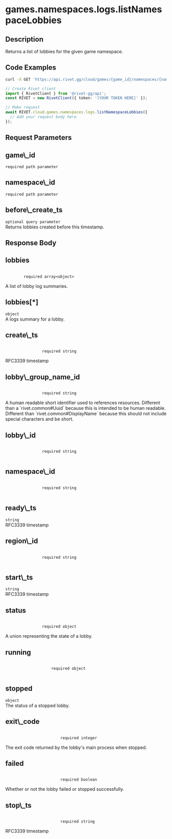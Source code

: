 
# games.namespaces.logs.listNamespaceLobbies

## Description

Returns a list of lobbies for the given game namespace.

## Code Examples

<CodeGroup title='Request' tag='GET' label='https://api.rivet.gg/cloud/games/{game_id}/namespaces/{namespace_id}/logs/lobbies'>

```bash {{ "title": "cURL" }}
curl -X GET 'https://api.rivet.gg/cloud/games/{game_id}/namespaces/{namespace_id}/logs/lobbies'
```

```ts
// Create Rivet client
import { RivetClient } from '@rivet-gg/api';
const RIVET = new RivetClient({ token: '[YOUR TOKEN HERE]' });

// Make request
await RIVET.cloud.games.namespaces.logs.listNamespaceLobbies({
  // Add your request body here
});
```

</CodeGroup>

## Request Parameters

<div className="property ml-4">
<div className="flex flex-row items-center my-2">
<h2 className="text-lg font-bold text-cream-50 m-0">game\_id</h2><code className="m-0 ml-4 pb-0 pt-0.5 text-cream-500"><span className="font-normal text-cream-600">required</span> path parameter</code>
</div>

</div>
<div className="property ml-4">
<div className="flex flex-row items-center my-2">
<h2 className="text-lg font-bold text-cream-50 m-0">namespace\_id</h2><code className="m-0 ml-4 pb-0 pt-0.5 text-cream-500"><span className="font-normal text-cream-600">required</span> path parameter</code>
</div>

</div>
<div className="property ml-4">
<div className="flex flex-row items-center my-2">
<h2 className="text-lg font-bold text-cream-50 m-0">before\_create_ts</h2><code className="m-0 ml-4 pb-0 pt-0.5 text-cream-500"><span className="font-normal text-cream-600">optional</span> query parameter</code>
</div>
<div className="description pl-2">
Returns lobbies created before this timestamp.
</div>

</div>

## Response Body

<div className='properties '>
  <div className='property ml-4'>
    <div className='my-2 flex flex-row items-center'>
      <h2 className='m-0 text-lg font-bold text-cream-50'>lobbies</h2>
      <code className='m-0 ml-4 pb-0 pt-0.5 text-cream-500'>
        <span className='font-normal text-cream-600'>required</span> array&lt;object&gt;
      </code>
    </div>
    <div className='description pl-2'>A list of lobby log summaries.</div>
    <div className='array-items ml-2 pl-2'>
      <div className='property ml-4'>
        <div className='my-2 flex flex-row items-center'>
          <h2 className='m-0 text-lg font-bold text-cream-50'>lobbies[*]</h2>
          <code className='m-0 ml-4 pb-0 pt-0.5 text-cream-500'>object</code>
        </div>
        <div className='description pl-2'>A logs summary for a lobby.</div>
        <div className='properties ml-2 border-l-2 border-cream-700 pl-2'>
          <div className='property ml-4'>
            <div className='my-2 flex flex-row items-center'>
              <h2 className='m-0 text-lg font-bold text-cream-50'>create\_ts</h2>
              <code className='m-0 ml-4 pb-0 pt-0.5 text-cream-500'>
                <span className='font-normal text-cream-600'>required</span> string
              </code>
            </div>
            <div className='description pl-2'>RFC3339 timestamp</div>
          </div>
          <div className='property ml-4'>
            <div className='my-2 flex flex-row items-center'>
              <h2 className='m-0 text-lg font-bold text-cream-50'>lobby\_group_name_id</h2>
              <code className='m-0 ml-4 pb-0 pt-0.5 text-cream-500'>
                <span className='font-normal text-cream-600'>required</span> string
              </code>
            </div>
            <div className='description pl-2'>
              A human readable short identifier used to references resources. Different than a
              `rivet.common#Uuid` because this is intended to be human readable. Different than
              `rivet.common#DisplayName` because this should not include special characters and be short.
            </div>
          </div>
          <div className='property ml-4'>
            <div className='my-2 flex flex-row items-center'>
              <h2 className='m-0 text-lg font-bold text-cream-50'>lobby\_id</h2>
              <code className='m-0 ml-4 pb-0 pt-0.5 text-cream-500'>
                <span className='font-normal text-cream-600'>required</span> string
              </code>
            </div>
          </div>
          <div className='property ml-4'>
            <div className='my-2 flex flex-row items-center'>
              <h2 className='m-0 text-lg font-bold text-cream-50'>namespace\_id</h2>
              <code className='m-0 ml-4 pb-0 pt-0.5 text-cream-500'>
                <span className='font-normal text-cream-600'>required</span> string
              </code>
            </div>
          </div>
          <div className='property ml-4'>
            <div className='my-2 flex flex-row items-center'>
              <h2 className='m-0 text-lg font-bold text-cream-50'>ready\_ts</h2>
              <code className='m-0 ml-4 pb-0 pt-0.5 text-cream-500'>string</code>
            </div>
            <div className='description pl-2'>RFC3339 timestamp</div>
          </div>
          <div className='property ml-4'>
            <div className='my-2 flex flex-row items-center'>
              <h2 className='m-0 text-lg font-bold text-cream-50'>region\_id</h2>
              <code className='m-0 ml-4 pb-0 pt-0.5 text-cream-500'>
                <span className='font-normal text-cream-600'>required</span> string
              </code>
            </div>
          </div>
          <div className='property ml-4'>
            <div className='my-2 flex flex-row items-center'>
              <h2 className='m-0 text-lg font-bold text-cream-50'>start\_ts</h2>
              <code className='m-0 ml-4 pb-0 pt-0.5 text-cream-500'>string</code>
            </div>
            <div className='description pl-2'>RFC3339 timestamp</div>
          </div>
          <div className='property ml-4'>
            <div className='my-2 flex flex-row items-center'>
              <h2 className='m-0 text-lg font-bold text-cream-50'>status</h2>
              <code className='m-0 ml-4 pb-0 pt-0.5 text-cream-500'>
                <span className='font-normal text-cream-600'>required</span> object
              </code>
            </div>
            <div className='description pl-2'>A union representing the state of a lobby.</div>
            <div className='properties ml-2 border-l-2 border-cream-700 pl-2'>
              <div className='property ml-4'>
                <div className='my-2 flex flex-row items-center'>
                  <h2 className='m-0 text-lg font-bold text-cream-50'>running</h2>
                  <code className='m-0 ml-4 pb-0 pt-0.5 text-cream-500'>
                    <span className='font-normal text-cream-600'>required</span> object
                  </code>
                </div>
                <div className='properties ml-2 border-l-2 border-cream-700 pl-2'></div>
              </div>
              <div className='property ml-4'>
                <div className='my-2 flex flex-row items-center'>
                  <h2 className='m-0 text-lg font-bold text-cream-50'>stopped</h2>
                  <code className='m-0 ml-4 pb-0 pt-0.5 text-cream-500'>object</code>
                </div>
                <div className='description pl-2'>The status of a stopped lobby.</div>
                <div className='properties ml-2 border-l-2 border-cream-700 pl-2'>
                  <div className='property ml-4'>
                    <div className='my-2 flex flex-row items-center'>
                      <h2 className='m-0 text-lg font-bold text-cream-50'>exit\_code</h2>
                      <code className='m-0 ml-4 pb-0 pt-0.5 text-cream-500'>
                        <span className='font-normal text-cream-600'>required</span> integer
                      </code>
                    </div>
                    <div className='description pl-2'>
                      The exit code returned by the lobby's main process when stopped.
                    </div>
                  </div>
                  <div className='property ml-4'>
                    <div className='my-2 flex flex-row items-center'>
                      <h2 className='m-0 text-lg font-bold text-cream-50'>failed</h2>
                      <code className='m-0 ml-4 pb-0 pt-0.5 text-cream-500'>
                        <span className='font-normal text-cream-600'>required</span> boolean
                      </code>
                    </div>
                    <div className='description pl-2'>
                      Whether or not the lobby failed or stopped successfully.
                    </div>
                  </div>
                  <div className='property ml-4'>
                    <div className='my-2 flex flex-row items-center'>
                      <h2 className='m-0 text-lg font-bold text-cream-50'>stop\_ts</h2>
                      <code className='m-0 ml-4 pb-0 pt-0.5 text-cream-500'>
                        <span className='font-normal text-cream-600'>required</span> string
                      </code>
                    </div>
                    <div className='description pl-2'>RFC3339 timestamp</div>
                  </div>
                </div>
              </div>
            </div>
          </div>
        </div>
      </div>
    </div>
  </div>
</div>
